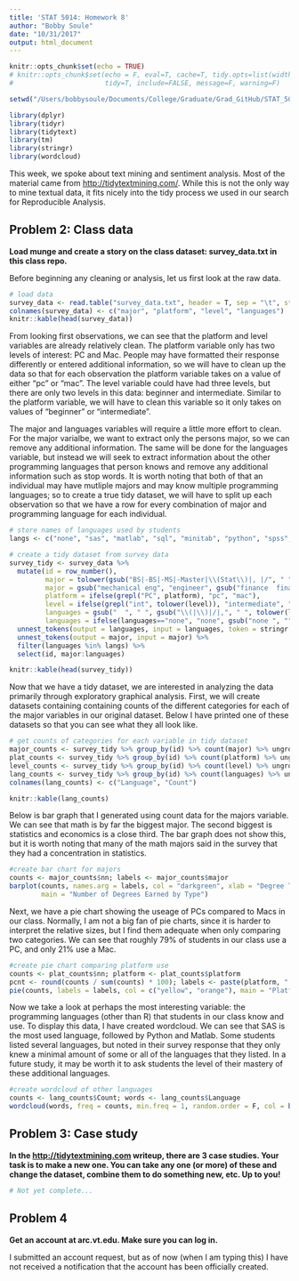 ```yaml
---
title: 'STAT 5014: Homework 8'
author: "Bobby Soule"
date: "10/31/2017"
output: html_document
---
```


```r
knitr::opts_chunk$set(echo = TRUE)
# knitr::opts_chunk$set(echo = F, eval=T, cache=T, tidy.opts=list(width.cutoff=55),
#                       tidy=T, include=FALSE, message=F, warning=F)

setwd("/Users/bobbysoule/Documents/College/Graduate/Grad_GitHub/STAT_5014")

library(dplyr)
library(tidyr)
library(tidytext)
library(tm)
library(stringr)
library(wordcloud)
```

This week, we spoke about text mining and sentiment analysis.  Most of the material came from <http://tidytextmining.com/>.  While this is not the only way to mine textual data, it fits nicely into the tidy process we used in our search for Reproducible Analysis.

## Problem 2: Class data

**Load munge and create a story on the class dataset: survey_data.txt in this class repo.**

Before beginning any cleaning or analysis, let us first look at the raw data.

```r
# load data
survey_data <- read.table("survey_data.txt", header = T, sep = "\t", stringsAsFactors = F) %>% tbl_df
colnames(survey_data) <- c("major", "platform", "level", "languages")
knitr::kable(head(survey_data))
```

From looking first observations, we can see that the platform and level variables are already relatively clean. The platform variable only has two levels of interest: PC and Mac. People may have formatted their response differently or entered additional information, so we will have to clean up the data so that for each observation the platform variable takes on a value of either "pc" or "mac". The level variable could have had three levels, but there are only two levels in this data: beginner and intermediate. Similar to the platform variable, we will have to clean this variable so it only takes on values of "beginner" or "intermediate".  

The major and languages variables will require a little more effort to clean. For the major varialbe, we want to extract only the persons major, so we can remove any additional information. The same will be done for the languages variable, but instead we will seek to extract information about the other programming languages that person knows and remove any additional information such as stop words. It is worth noting that both of that an individual may have mutliple majors and may know multiple programming languages; so to create a true tidy dataset, we will have to split up each observation so that we have a row for every combination of major and programming language for each individual.

```r
# store names of languages used by students
langs <- c("none", "sas", "matlab", "sql", "minitab", "python", "spss", "c++", "obj-c", "java", "linux")

# create a tidy dataset from survey data
survey_tidy <- survey_data %>%
  mutate(id = row_number(),
         major = tolower(gsub("BS|-BS|-MS|-Master|\\(Stat\\)|, |/", " ", major)),
         major = gsub("mechanical eng", "engineer", gsub("finance  finance ", "finance", major)),
         platform = ifelse(grepl("PC", platform), "pc", "mac"),
         level = ifelse(grepl("int", tolower(level)), "intermediate", "beginner"),
         languages = gsub("  ", " ", gsub("\\(|\\)|/|,", " ", tolower(languages))),
         languages = ifelse(languages=="none", "none", gsub("none ", "", languages))) %>% 
  unnest_tokens(output = languages, input = languages, token = stringr::str_split, pattern = " ") %>% 
  unnest_tokens(output = major, input = major) %>% 
  filter(languages %in% langs) %>% 
  select(id, major:languages)

knitr::kable(head(survey_tidy))
```

Now that we have a tidy dataset, we are interested in analyzing the data primarily through exploratory graphical analysis. First, we will create datasets containing containing counts of the different categories for each of the major variables in our original dataset. Below I have printed one of these datasets so that you can see what they all look like.

```r
# get counts of categories for each variable in tidy dataset
major_counts <- survey_tidy %>% group_by(id) %>% count(major) %>% ungroup %>% count(major)
plat_counts <- survey_tidy %>% group_by(id) %>% count(platform) %>% ungroup %>% count(platform)
level_counts <- survey_tidy %>% group_by(id) %>% count(level) %>% ungroup %>% count(level)
lang_counts <- survey_tidy %>% group_by(id) %>% count(languages) %>% ungroup %>% count(languages)
colnames(lang_counts) <- c("Language", "Count")

knitr::kable(lang_counts)
```

Below is bar graph that I generated using count data for the majors variable. We can see that math is by far the biggest major. The second biggest is statistics and economics is a close third. The bar graph does not show this, but it is worth noting that many of the math majors said in the survey that they had a concentration in statistics.

```r
#create bar chart for majors
counts <- major_counts$nn; labels <- major_counts$major
barplot(counts, names.arg = labels, col = "darkgreen", xlab = "Degree Type", ylab = "Count",
        main = "Number of Degrees Earned by Type")
```

Next, we have a pie chart showing the useage of PCs compared to Macs in our class. Normally, I am not a big fan of pie charts, since it is harder to interpret the relative sizes, but I find them adequate when only comparing two categories. We can see that roughly 79% of students in our class use a PC, and only 21% use a Mac.

```r
#create pie chart comparing platform use
counts <- plat_counts$nn; platform <- plat_counts$platform
pcnt <- round(counts / sum(counts) * 100); labels <- paste(platform, " ", pcnt, "%", sep = "")
pie(counts, labels = labels, col = c("yellow", "orange"), main = "Platform Useage (PC vs Mac)")
```

Now we take a look at perhaps the most interesting variable: the programming languages (other than R) that students in our class know and use. To display this data, I have created wordcloud. We can see that SAS is the most used language, followed by Python and Matlab. Some students listed several languages, but noted in their survey response that they only knew a minimal amount of some or all of the languages that they listed. In a future study, it may be worth it to ask students the level of their mastery of these additional languages.

```r
#create wordcloud of other languages
counts <- lang_counts$Count; words <- lang_counts$Language
wordcloud(words, freq = counts, min.freq = 1, random.order = F, col = brewer.pal(8, "Set2"))
```
  
## Problem 3: Case study

**In the <http://tidytextmining.com> writeup, there are 3 case studies.  Your task is to make a new one.  You can take any one (or more) of these and change the dataset, combine them to do something new, etc.  Up to you!**

```r
# Not yet complete...
```

## Problem 4

**Get an account at arc.vt.edu.  Make sure you can log in.**  

I submitted an account request, but as of now (when I am typing this) I have not received a notification that the account has been officially created.
